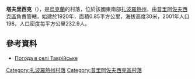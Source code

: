 {{coord|46|41|27|N|35|36|29|E|scale:100000|display=title}}

'''塔夫里西克'''（{{lang-uk|Таврійське}}），是[[烏克蘭|烏克蘭]]的村落，位於該國東南部[[扎波羅熱州|扎波羅熱州]]，由[[普里阿佐夫西克區|普里阿佐夫西克區]]負責管轄，始建於1920年，面積0.85平方公里，海拔高度30米，2001年人口198，人口密度每平方公里232.9人。

==參考資料==
* [http://weather.in.ua/ua/zaporozhskaja/25715 Погода в селі Таврійське] {{Wayback|url=http://weather.in.ua/ua/zaporozhskaja/25715 |date=20111220171215 }}

[[Category:扎波羅熱州村落|Category:扎波羅熱州村落]]
[[Category:普里阿佐夫西克區村落|Category:普里阿佐夫西克區村落]]


{{Zaporizhia-geo-stub}}